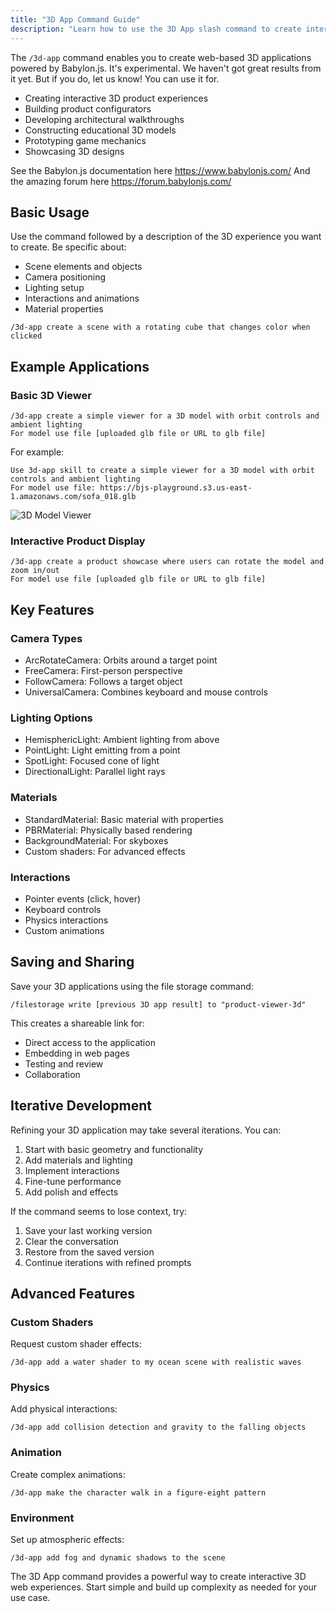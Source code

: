 ```yaml
---
title: "3D App Command Guide"
description: "Learn how to use the 3D App slash command to create interactive 3D web applications"
---
```

The `/3d-app` command enables you to create web-based 3D applications powered by Babylon.js. It's experimental. We haven't got great results from it yet. But if you do, let us know! You can use it for. 

- Creating interactive 3D product experiences
- Building product configurators
- Developing architectural walkthroughs
- Constructing educational 3D models
- Prototyping game mechanics
- Showcasing 3D designs

See the Babylon.js documentation here https://www.babylonjs.com/ 
And the amazing forum here https://forum.babylonjs.com/

## Basic Usage

Use the command followed by a description of the 3D experience you want to create. Be specific about:
- Scene elements and objects
- Camera positioning
- Lighting setup
- Interactions and animations
- Material properties

```
/3d-app create a scene with a rotating cube that changes color when clicked
```

## Example Applications

### Basic 3D Viewer
```
/3d-app create a simple viewer for a 3D model with orbit controls and ambient lighting
For model use file [uploaded glb file or URL to glb file]
```

For example:
```
Use 3d-app skill to create a simple viewer for a 3D model with orbit controls and ambient lighting
For model use file: https://bjs-playground.s3.us-east-1.amazonaws.com/sofa_018.glb
```

<img src="/images/examples/3dmodel.png" alt="3D Model Viewer" />

### Interactive Product Display
```
/3d-app create a product showcase where users can rotate the model and zoom in/out
For model use file [uploaded glb file or URL to glb file]
```

## Key Features

### Camera Types
- ArcRotateCamera: Orbits around a target point
- FreeCamera: First-person perspective
- FollowCamera: Follows a target object
- UniversalCamera: Combines keyboard and mouse controls

### Lighting Options
- HemisphericLight: Ambient lighting from above
- PointLight: Light emitting from a point
- SpotLight: Focused cone of light
- DirectionalLight: Parallel light rays

### Materials
- StandardMaterial: Basic material with properties
- PBRMaterial: Physically based rendering
- BackgroundMaterial: For skyboxes
- Custom shaders: For advanced effects

### Interactions
- Pointer events (click, hover)
- Keyboard controls
- Physics interactions
- Custom animations

## Saving and Sharing

Save your 3D applications using the file storage command:
```
/filestorage write [previous 3D app result] to "product-viewer-3d"
```

This creates a shareable link for:
- Direct access to the application
- Embedding in web pages
- Testing and review
- Collaboration

## Iterative Development

Refining your 3D application may take several iterations. You can:
1. Start with basic geometry and functionality
2. Add materials and lighting
3. Implement interactions
4. Fine-tune performance
5. Add polish and effects

If the command seems to lose context, try:
1. Save your last working version
2. Clear the conversation
3. Restore from the saved version
4. Continue iterations with refined prompts

## Advanced Features

### Custom Shaders
Request custom shader effects:
```
/3d-app add a water shader to my ocean scene with realistic waves
```

### Physics
Add physical interactions:
```
/3d-app add collision detection and gravity to the falling objects
```

### Animation
Create complex animations:
```
/3d-app make the character walk in a figure-eight pattern
```

### Environment
Set up atmospheric effects:
```
/3d-app add fog and dynamic shadows to the scene
```

The 3D App command provides a powerful way to create interactive 3D web experiences. Start simple and build up complexity as needed for your use case.
